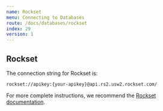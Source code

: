 ```yaml
---
name: Rockset
menu: Connecting to Databases
route: /docs/databases/rockset
index: 29
version: 1
---
```


## Rockset

The connection string for Rockset is:

```
rockset://apikey:{your-apikey}@api.rs2.usw2.rockset.com/
```

For more complete instructions, we recommend the [Rockset documentation](https://docs.rockset.com/apache-superset/).
